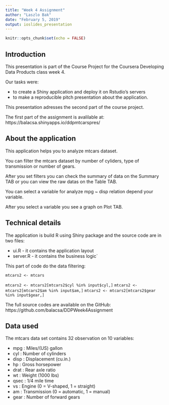 ---
title: "Week 4 Assignment"
author: "Laszlo Bak"
date: "February 5, 2019"
output: ioslides_presentation
---

```{r setup, include=FALSE, warning=FALSE, error=FALSE, echo=FALSE, message=FALSE}
knitr::opts_chunk$set(echo = FALSE)
```

## Introduction

This presentation is part of the Course Project for the Coursera Developing Data Products class week 4.

Our tasks were:

 * to create a Shiny application and deploy it on Rstudio's servers
 * to make a reproducible pitch presentation about the application.

This presentation adresses the second part of the course project.

The first part of the assignment is avalilable at: https://balacsa.shinyapps.io/ddpmtcarspres/

## About the application

This application helps you to analyze mtcars dataset.

You can filter the mtcars dataset by number of cyliders, type of transmission or number of gears.

After you set filters you can check the summary of data on the Summary TAB or you can view the raw datas on the Table TAB.

You can select a variable for analyze mpg ~ disp relation depend your variable.

After you select a variable you see a graph on Plot TAB.

## Technical details

The application is build R using Shiny package and the source code are in two files:

 * ui.R - it contains the application layout
 * server.R - it contains the business logic`
 
This part of code do the data filtering:

`mtcars2 <- mtcars`

`mtcars2 <- mtcars2[mtcars2$cyl %in% input$cyl,]`
`mtcars2 <- mtcars2[mtcars2$am %in% input$am,]`
`mtcars2 <- mtcars2[mtcars2$gear %in% input$gear,]`

The full source codes are available on the GitHub: https://github.com/balacsa/DDPWeek4Assignment
 
## Data used

The mtcars data set contains 32 observation on 10 variables:

 * mpg  : Miles/(US) gallon
 * cyl  : Number of cylinders
 * disp : Displacement (cu.in.)
 * hp   : Gross horsepower
 * drat : Rear axle ratio
 * wt   : Weight (1000 lbs)
 * qsec : 1/4 mile time
 * vs   : Engine (0 = V-shaped, 1 = straight)
 * am   : Transmission (0 = automatic, 1 = manual)
 * gear : Number of forward gears
 